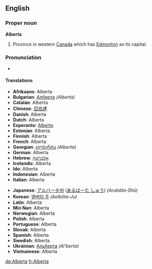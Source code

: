 ==English==
===Proper noun===
'''Alberta'''
#Province in western [[Canada]] which has [[Edmonton]] as its capital.

===Pronunciation ===
* {{audio|en-ca-Alberta.ogg|Audio (CA)}}

====Translations====
{{top}}<!--languages from A to I go here-->
*'''Afrikaans''': Alberta
*'''Bulgarian''': [[Алберта]] ''(Alberta)''
*'''Catalan''': Alberta
*'''Chinese''': [[亞伯達]]
*'''Danish''': Alberta
*'''Dutch''': Alberta
*'''Esperanto''': [[Alberto]]
*'''Estonian''': Alberta
*'''Finnish''': Alberta
*'''French''': Alberta
*'''Georgian''': [[ალბერტა]] ''(Alberta)''
*'''German''': Alberta
*'''Hebrew''': [[אלברטה]]
*'''Icelandic''': Alberta
*'''Ido''': Alberta
*'''Indonesian''': Alberta
*'''Italian''': Alberta
{{mid}}<!--languages from J to Z go here-->
*'''Japanese''': [[アルバータ州]] ([[あるばーた しゅう]]) ''(Arubāta-Shū)''
*'''Korean''': [[앨버타 주]] ''(Aelbŏta-Ju)''
*'''Latin''': Alberta
*'''Min Nan''': Alberta
*'''Norwegian''': Alberta
*'''Polish''': Alberta
*'''Portuguese''': Alberta
*'''Slovak''': Alberta
*'''Spanish''': Alberta
*'''Swedish''': Alberta
*'''Ukrainian''': [[Альберта]] ''(Al'berta)''
*'''Vietnamese''': Alberta
{{bottom}}

[[de:Alberta]]
[[fr:Alberta]]